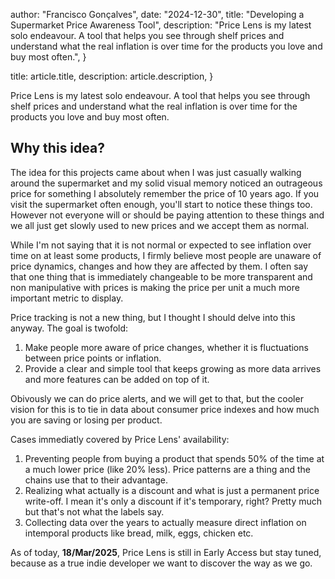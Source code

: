 
  author: "Francisco Gonçalves",
  date: "2024-12-30",
  title: "Developing a Supermarket Price Awareness Tool",
  description:
    "Price Lens is my latest solo endeavour. A tool that helps you see through shelf prices and understand what the real inflation is over time for the products you love and buy most often.",
}

  title: article.title,
  description: article.description,
}


Price Lens is my latest solo endeavour. A tool that helps you see through shelf prices and understand what the real
inflation is over time for the products you love and buy most often.

## Why this idea?

The idea for this projects came about when I was just casually walking around the supermarket and my solid visual memory noticed an outrageous price for something I absolutely remember the price of 10 years ago. If you visit the supermarket often enough, you'll start to notice these things too. However not everyone will or should be paying attention to these things and we all just get slowly used to new prices and we accept them as normal.

While I'm not saying that it is not normal or expected to see inflation over time on at least some products, I firmly believe most people are unaware of price dynamics, changes and how they are affected by them. I often say that one thing that is immediately changeable to be more transparent and non manipulative with prices is making the price per unit a much more important metric to display.

Price tracking is not a new thing, but I thought I should delve into this anyway. The goal is twofold:

1. Make people more aware of price changes, whether it is fluctuations between price points or inflation.
2. Provide a clear and simple tool that keeps growing as more data arrives and more features can be added on top of it.

Obivously we can do price alerts, and we will get to that, but the cooler vision for this is to tie in data about consumer price indexes and how much you are saving or losing per product.

Cases immediatly covered by Price Lens' availability:

1. Preventing people from buying a product that spends 50% of the time at a much lower price (like 20% less). Price patterns are a thing and the chains use that to their advantage.
2. Realizing what actually is a discount and what is just a permanent price write-off. I mean it's only a discount if it's temporary, right? Pretty much but that's not what the labels say.
3. Collecting data over the years to actually measure direct inflation on intemporal products like bread, milk, eggs, chicken etc.

As of today, **18/Mar/2025**, Price Lens is still in Early Access but stay tuned, because as a true indie developer we want to discover the way as we go.
